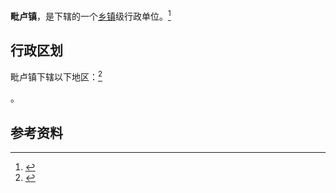 {{中国乡级行政区|51/05/21/111/000}}

'''毗卢镇'''，是{{PRC admin/fullname|51/05/21/111/000|3}}下辖的一个[[乡镇|乡镇]]级行政单位。<ref>{{PRC admin/ref sgc|{{PRC admin/parent|51/05/21/111/000}}}}</ref>

== 行政区划 ==

毗卢镇下辖以下地区：<ref>{{PRC admin/ref sgc|51/05/21/111/000}}</ref>

{{PRC admin/children|51/05/21/111/000}}。

== 参考资料 ==

{{reflist}}

{{行政区划小作品}}
{{PRC admin/navcat|51/05/21/111/000}}